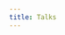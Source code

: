 ```yaml
---
title: Talks
---
```



<!--
  If you're looking to add content to our Talks page,
  Go to src/data/talks.json and add your talk.
-->

<TalksList />

